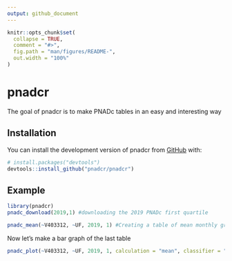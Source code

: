 ```yaml
---
output: github_document
---
```


<!-- README.md is generated from README.Rmd. Please edit that file -->

```r
knitr::opts_chunk$set(
  collapse = TRUE,
  comment = "#>",
  fig.path = "man/figures/README-",
  out.width = "100%"
)
```

# pnadcr

The goal of pnadcr is to make PNADc tables in an easy and interesting way

## Installation

You can install the development version of pnadcr from [GitHub](https://github.com/) with:
      

``` r
# install.packages("devtools")
devtools::install_github("pnadcr/pnadcr")
```

## Example

```r
library(pnadcr)
pnadc_download(2019,1) #downloading the 2019 PNADc first quartile

pnadc_mean(~V403312, ~UF, 2019, 1) #Creating a table of mean monthly gross income by UF (Federation Unit) from the 2019.1 PNADc survey

```

Now let's make a bar graph of the last table

```r
pnadc_plot(~V403312, ~UF, 2019, 1, calculation = "mean", classifier = "V403312", type = 1)
```

